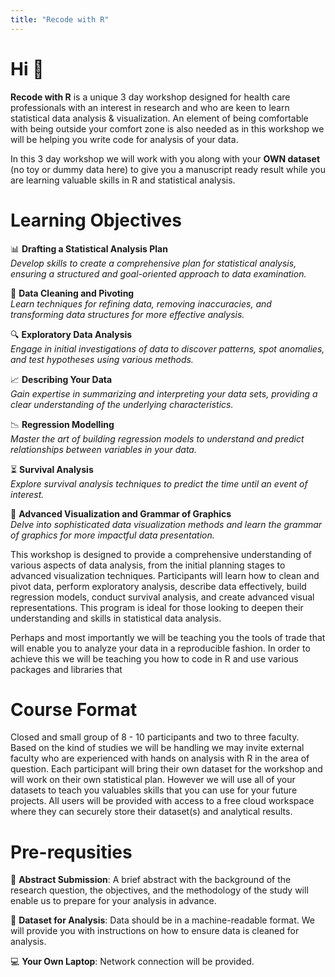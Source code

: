 ```yaml
---
title: "Recode with R"
---
```


# Hi 👋

**Recode with R** is a unique 3 day workshop designed for health care professionals with an interest in research and who are keen to learn statistical data analysis & visualization. An element of being comfortable with being outside your comfort zone is also needed as in this workshop we will be helping you write code for analysis of your data.

In this 3 day workshop we will work with you along with your **OWN dataset** (no toy or dummy data here) to give you a manuscript ready result while you are learning valuable skills in R and statistical analysis.

# Learning Objectives

📊 **Drafting a Statistical Analysis Plan**\
*Develop skills to create a comprehensive plan for statistical analysis, ensuring a structured and goal-oriented approach to data examination.*

🧹 **Data Cleaning and Pivoting**\
*Learn techniques for refining data, removing inaccuracies, and transforming data structures for more effective analysis.*

🔍 **Exploratory Data Analysis**\
*Engage in initial investigations of data to discover patterns, spot anomalies, and test hypotheses using various methods.*

📈 **Describing Your Data**\
*Gain expertise in summarizing and interpreting your data sets, providing a clear understanding of the underlying characteristics.*

📉 **Regression Modelling**\
*Master the art of building regression models to understand and predict relationships between variables in your data.*

⏳ **Survival Analysis**\
*Explore survival analysis techniques to predict the time until an event of interest.*

🌈 **Advanced Visualization and Grammar of Graphics**\
*Delve into sophisticated data visualization methods and learn the grammar of graphics for more impactful data presentation.*

This workshop is designed to provide a comprehensive understanding of various aspects of data analysis, from the initial planning stages to advanced visualization techniques. Participants will learn how to clean and pivot data, perform exploratory analysis, describe data effectively, build regression models, conduct survival analysis, and create advanced visual representations. This program is ideal for those looking to deepen their understanding and skills in statistical data analysis.

Perhaps and most importantly we will be teaching you the tools of trade that will enable you to analyze your data in a reproducible fashion. In order to achieve this we will be teaching you how to code in R and use various packages and libraries that

# Course Format

Closed and small group of 8 - 10 participants and two to three faculty. Based on the kind of studies we will be handling we may invite external faculty who are experienced with hands on analysis with R in the area of question. Each participant will bring their own dataset for the workshop and will work on their own statistical plan. However we will use all of your datasets to teach you valuables skills that you can use for your future projects. All users will be provided with access to a free cloud workspace where they can securely store their dataset(s) and analytical results. 

# Pre-requsities

📄 **Abstract Submission**: 
A brief abstract with the background of the research question, the objectives, and the methodology of the study will enable us to prepare for your analysis in advance.

💾 **Dataset for Analysis**: 
Data should be in a machine-readable format. We will provide you with instructions on how to ensure data is cleaned for analysis.

💻 **Your Own Laptop**: 
Network connection will be provided.

